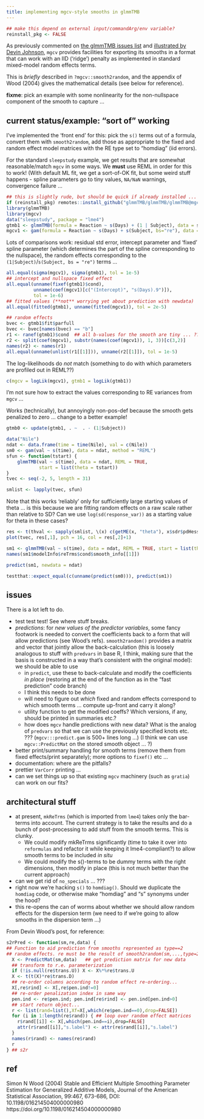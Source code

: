 ```yaml
---
title: implementing mgcv-style smooths in glmmTMB
---
```



```r
## make this depend on external input/commandArg/env variable?
reinstall_pkg <- FALSE
```

As previously commented on [the glmmTMB issues list](https://github.com/glmmTMB/glmmTMB/issues/704) and [illustrated by Devin Johnson](https://gist.github.com/dsjohnson/9d66aa47557ad56438aaf75dd25910ea), `mgcv` provides facilities for exporting its smooths in a format that can work with an IID ('ridge') penalty as implemented in standard mixed-model random effects terms.

This is *briefly* described in `?mgcv::smooth2random`, and the appendix of Wood (2004) gives the mathematical details (see below for reference).

**fixme**: pick an example with some nonlinearity for the non-nullspace component of the smooth to capture ...

## current status/example: "sort of" working

I've implemented the 'front end' for this: pick the `s()` terms out of a formula, convert them with `smooth2random`, add those as appropriate to the fixed and random effect model matrices with the RE type set to "homdiag" (iid errors).

For the standard `sleepstudy` example, we get results that are somewhat reasonable/match `mgcv` in some ways. We **must** use REML in order for this to work! (With default ML fit, we get a sort-of-OK fit, but some weird stuff happens - spline parameters go to tiny values, `NA/NaN` warnings, convergence failure ...

```r
## this is slightly rude, but should be quick if already installed ...
if (reinstall_pkg) remotes::install_github("glmmTMB/glmmTMB/glmmTMB@mgcv_smooths")
library(glmmTMB)
library(mgcv)
data("sleepstudy", package = "lme4")
gtmb1 <- glmmTMB(formula = Reaction ~ s(Days) + (1 | Subject), data = sleepstudy, REML = TRUE)
mgcv1 <- gam(formula = Reaction ~ s(Days) + s(Subject, bs="re"), data = sleepstudy)
```

Lots of comparisons work: residual std error, intercept parameter and 'fixed' spline parameter (which determines the part of the spline corresponding to the nullspace), the random effects corresponding to the `(1|Subject)`/`s(Subject, bs = "re")` terms ...

```r
all.equal(sigma(mgcv1), sigma(gtmb1), tol = 1e-5)
## intercept and nullspace fixed effect
all.equal(unname(fixef(gtmb1)$cond),
          unname(coef(mgcv1)[c("(Intercept)", "s(Days).9")]),
          tol = 1e-6)
## fitted values (**not** worrying yet about prediction with newdata)
all.equal(fitted(gtmb1), unname(fitted(mgcv1)), tol = 2e-5)

## random effects
bvec <- gtmb1$fit$parfull
bvec <- bvec[names(bvec) == "b"]
r1 <- ranef(gtmb1)$cond  ## all b-values for the smooth are tiny ... ??
r2 <- split(coef(mgcv1), substr(names(coef(mgcv1)), 1, 3))[c(3,2)]
names(r2) <- names(r1)
all.equal(unname(unlist(r1[[1]])), unname(r2[[1]]), tol = 1e-5)
```

The log-likelihoods do *not* match (something to do with which parameters are profiled out in REML??)

```r
c(mgcv = logLik(mgcv1), gtmb1 = logLik(gtmb1))
```

I'm not sure how to extract the values corresponding to RE variances from `mgcv` ...

Works (technically), but annoyingly non-pos-def because the smooth gets penalized to zero ... change to a better example!

```r
gtmb0 <- update(gtmb1, . ~  . - (1|Subject))
```

```r
data("Nile")
ndat <- data.frame(time = time(Nile), val = c(Nile))
sm0 <- gam(val ~ s(time), data = ndat, method = "REML")
sfun <- function(tstart) {
    glmmTMB(val ~ s(time), data = ndat, REML = TRUE,
            start = list(theta = tstart))
}
tvec <- seq(-2, 5, length = 31)
```

```r
smlist <- lapply(tvec, sfun)
```

Note that this works 'reliably' only for sufficiently large starting values of theta ...  is this because
we are fitting random effects on a raw scale rather than relative to SD?  Can we use `log(sd(response_var))` as a 
starting value for theta in these cases? 

```r
res <- t(thval <- sapply(smlist, \(x) c(getME(x, "theta"), x$sdr$pdHess)))
plot(tvec, res[,1], pch = 16, col = res[,2]+1)
```

```r
sm1 <- glmmTMB(val ~ s(time), data = ndat, REML = TRUE, start = list(theta = 5))
names(sm1$modelInfo$reTrms$cond$smooth_info[[1]])

predict(sm1, newdata = ndat)
```

```r
testthat::expect_equal(c(unname(predict(sm0))), predict(sm1))
```

## issues 

There is a lot left to do.

- test test test! See where stuff breaks.
- *predictions*: for *new values of the predictor variables*, some fancy footwork is needed to convert the coefficients back to a form that will allow predictions (see Wood's refs). `smooth2random()` provides a matrix and vector that jointly allow the back-calculation (this is loosely analogous to stuff with `predvars` in base R, I think, making sure that the basis is constructed in a way that's consistent with the original model): we should be able to use
	* in `predict`, use these to back-calculate and modify the coefficients *in place* (restoring at the end of the function as in the "fast prediction" code branch)
	* I think this needs to be done 
	* will need to figure out *which* fixed and random effects correspond to which smooth terms ... compute up-front and carry it along?
	* utility function to get the modified coeffs? Which versions, if any, should be printed in summaries etc.?
	* how does `mgcv` handle predictions with new data? What is the analog of `predvars` so that we can use the previously specified knots etc. ??? (`mgcv:::predict.gam` is 500+ lines long ...) (I think we can use `mgcv::PredictMat` on the stored smooth object ... ?)
* better print/summary handling for smooth terms (remove them from fixed effects/print separately); more options to `fixef()` etc ...
* documentation: where are the pitfalls?
* prettier `VarCorr` printing ... 
* can we set things up so that existing `mgcv` machinery (such as `gratia`) can work on our fits?

## architectural stuff

* at present, `mkReTrms` (which is imported from `lme4`) takes only the bar-terms into account. The current strategy is to take the results and do a bunch of post-processing to add stuff from the smooth terms.  This is clunky.
     * We could modify mkReTrms significantly (time to take it over into `reformulas` and refactor it while keeping it lme4-compliant?) to allow smooth terms to be included *in situ*
     * We could modify the s()-terms to be dummy terms with the right dimensions, then modify in place (this is not much better than the current approach)
* can we get rid of `no_specials` ... ??? 
* right now we're hacking `s()` to `homdiag()`. Should we duplicate the `homdiag` code, or otherwise make "homdiag" and "s" synonyms under the hood?
* this re-opens the can of worms about whether we should allow random effects for the dispersion term (we need to if we're going to allow smooths in the dispersion term ...)

From Devin Wood's post, for reference:

```r
s2rPred <- function(sm,re,data) {
## Function to aid prediction from smooths represented as type==2
## random effects. re must be the result of smooth2random(sm,...,type=2).
  X <- PredictMat(sm,data)   ## get prediction matrix for new data
  ## transform to r.e. parameterization
  if (!is.null(re$trans.U)) X <- X%*%re$trans.U
  X <- t(t(X)*re$trans.D)
  ## re-order columns according to random effect re-ordering...
  X[,re$rind] <- X[,re$pen.ind!=0] 
  ## re-order penalization index in same way  
  pen.ind <- re$pen.ind; pen.ind[re$rind] <- pen.ind[pen.ind>0]
  ## start return object...
  r <- list(rand=list(),Xf=X[,which(re$pen.ind==0),drop=FALSE])
  for (i in 1:length(re$rand)) { ## loop over random effect matrices
    r$rand[[i]] <- X[,which(pen.ind==i),drop=FALSE]
    attr(r$rand[[i]],"s.label") <- attr(re$rand[[i]],"s.label")
  }
  names(r$rand) <- names(re$rand)
  r
} ## s2r
```

## ref

Simon N Wood (2004) Stable and Efficient Multiple Smoothing Parameter Estimation for Generalized Additive Models, Journal of the American Statistical Association, 99:467, 673-686, DOI: 10.1198/016214504000000980 https://doi.org/10.1198/016214504000000980

